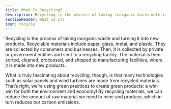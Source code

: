 ```yaml
---
title: What Is Recycling?
description: Recycling is the process of taking inorganic waste materials and turning them into new products
sectionHeader: What Is it?
icon: recycle
---
```


Recycling is the process of taking inorganic waste and turning it into new products.
Recyclable materials include paper, glass, metal, and plastic.
They are collected by consumers and businesses.
Then, it is collected by private or government entities and sent to a recycling facility.
The material is then sorted, cleaned, processed, and shipped to manufacturing facilities,
where it is made into new products.

What is truly fascinating about recycling, though,
is that many technologies such as solar panels and wind turbines are made from recycled materials.
That’s right, we’re using green practices to create green products:
a win-win for both the environment and economy!
By recycling materials,
we can reduce the amount of raw material we need to mine and produce, which in turn reduces our carbon emissions.
